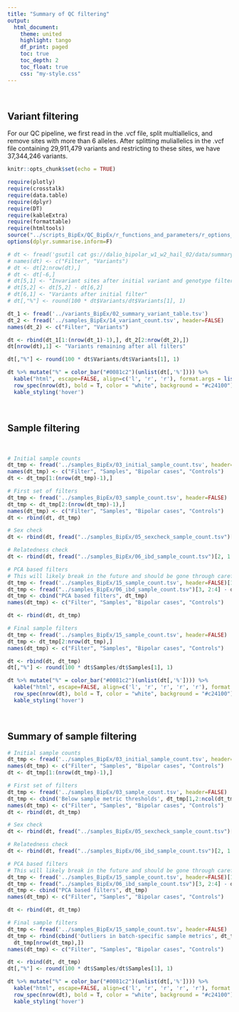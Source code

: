 ```yaml
---
title: "Summary of QC filtering"
output: 
  html_document:
    theme: united
    highlight: tango
    df_print: paged
    toc: true
    toc_depth: 2
    toc_float: true
    css: "my-style.css"
---
```

 <br>

## Variant filtering

For our QC pipeline, we first read in the .vcf file, split multiallelics, and remove sites with more than 6 alleles. After splitting muliallelics in the .vcf file containing 29,911,479 variants and restricting to these sites, we have 37,344,246 variants.


```r
knitr::opts_chunk$set(echo = TRUE)

require(plotly)
require(crosstalk)
require(data.table)
require(dplyr)
require(DT)
require(kableExtra)
require(formattable)
require(htmltools)
source("../scripts_BipEx/QC_BipEx/r_functions_and_parameters/r_options_BipEx.r")
options(dplyr.summarise.inform=F)
```

```r
# dt <- fread('gsutil cat gs://dalio_bipolar_w1_w2_hail_02/data/summary_variant_table.tsv', header=FALSE)
# names(dt) <- c("Filter", "Variants")
# dt <- dt[2:nrow(dt),]
# dt <- dt[-6,]
# dt[5,1] <- "Invariant sites after initial variant and genotype filters"
# dt[5,2] <- dt[5,2] - dt[6,2]
# dt[6,1] <- "Variants after initial filter"
# dt[,"%"] <- round(100 * dt$Variants/dt$Variants[1], 1)

dt_1 <- fread('../variants_BipEx/02_summary_variant_table.tsv')
dt_2 <- fread('../samples_BipEx/14_variant_count.tsv', header=FALSE)
names(dt_2) <- c("Filter", "Variants")

dt <- rbind(dt_1[1:(nrow(dt_1)-1),], dt_2[2:nrow(dt_2),])
dt[nrow(dt),1] <- "Variants remaining after all filters"

dt[,"%"] <- round(100 * dt$Variants/dt$Variants[1], 1)

dt %>% mutate("%" = color_bar("#0081c2")(unlist(dt[,'%']))) %>% 
  kable("html", escape=FALSE, align=c('l', 'r', 'r'), format.args = list(big.mark = ",")) %>% row_spec(0,bold=TRUE) %>%
  row_spec(nrow(dt), bold = T, color = "white", background = "#c24100") %>% 
  kable_styling('hover')

```

<br>

## Sample filtering

<br>

```r

# Initial sample counts
dt_tmp <- fread('../samples_BipEx/03_initial_sample_count.tsv', header=FALSE)
names(dt_tmp) <- c("Filter", "Samples", "Bipolar cases", "Controls")
dt <- dt_tmp[1:(nrow(dt_tmp)-1),]

# First set of filters
dt_tmp <- fread('../samples_BipEx/03_sample_count.tsv', header=FALSE)
dt_tmp <- dt_tmp[2:(nrow(dt_tmp)-1),]
names(dt_tmp) <- c("Filter", "Samples", "Bipolar cases", "Controls")
dt <- rbind(dt, dt_tmp)

# Sex check
dt <- rbind(dt, fread("../samples_BipEx/05_sexcheck_sample_count.tsv")[2,1:4])

# Relatedness check
dt <- rbind(dt, fread("../samples_BipEx/06_ibd_sample_count.tsv")[2, 1:4])

# PCA based filters
# This will likely break in the future and should be gone through carefully.
dt_tmp <- fread('../samples_BipEx/15_sample_count.tsv', header=FALSE)[1, 2:4]
dt_tmp <- fread("../samples_BipEx/06_ibd_sample_count.tsv")[3, 2:4] - dt_tmp
dt_tmp <- cbind("PCA based filters", dt_tmp)
names(dt_tmp) <- c("Filter", "Samples", "Bipolar cases", "Controls")

dt <- rbind(dt, dt_tmp)

# Final sample filters
dt_tmp <- fread('../samples_BipEx/15_sample_count.tsv', header=FALSE)
dt_tmp <- dt_tmp[2:nrow(dt_tmp),]
names(dt_tmp) <- c("Filter", "Samples", "Bipolar cases", "Controls")

dt <- rbind(dt, dt_tmp)
dt[,"%"] <- round(100 * dt$Samples/dt$Samples[1], 1)

dt %>% mutate("%" = color_bar("#0081c2")(unlist(dt[,'%']))) %>% 
  kable("html", escape=FALSE, align=c('l', 'r', 'r', 'r', 'r'), format.args = list(big.mark = ",")) %>% row_spec(0,bold=TRUE) %>%
  row_spec(nrow(dt), bold = T, color = "white", background = "#c24100") %>% 
  kable_styling('hover')

```

<br>

## Summary of sample filtering

```r

# Initial sample counts
dt_tmp <- fread('../samples_BipEx/03_initial_sample_count.tsv', header=FALSE)
names(dt_tmp) <- c("Filter", "Samples", "Bipolar cases", "Controls")
dt <- dt_tmp[1:(nrow(dt_tmp)-1),]

# First set of filters
dt_tmp <- fread('../samples_BipEx/03_sample_count.tsv', header=FALSE)
dt_tmp <- cbind('Below sample metric thresholds', dt_tmp[1,2:ncol(dt_tmp)] - dt_tmp[nrow(dt_tmp),2:ncol(dt_tmp)])
names(dt_tmp) <- c("Filter", "Samples", "Bipolar cases", "Controls")
dt <- rbind(dt, dt_tmp)

# Sex check
dt <- rbind(dt, fread("../samples_BipEx/05_sexcheck_sample_count.tsv")[2,1:4])

# Relatedness check
dt <- rbind(dt, fread("../samples_BipEx/06_ibd_sample_count.tsv")[2, 1:4])

# PCA based filters
# This will likely break in the future and should be gone through carefully.
dt_tmp <- fread('../samples_BipEx/15_sample_count.tsv', header=FALSE)[1, 2:4]
dt_tmp <- fread("../samples_BipEx/06_ibd_sample_count.tsv")[3, 2:4] - dt_tmp
dt_tmp <- cbind("PCA based filters", dt_tmp)
names(dt_tmp) <- c("Filter", "Samples", "Bipolar cases", "Controls")

dt <- rbind(dt, dt_tmp)

# Final sample filters
dt_tmp <- fread('../samples_BipEx/15_sample_count.tsv', header=FALSE)
dt_tmp <- rbind(cbind('Outliers in batch-specific sample metrics', dt_tmp[1,2:ncol(dt_tmp)] - dt_tmp[nrow(dt_tmp),2:ncol(dt_tmp)]),
  dt_tmp[nrow(dt_tmp),])
names(dt_tmp) <- c("Filter", "Samples", "Bipolar cases", "Controls")

dt <- rbind(dt, dt_tmp)
dt[,"%"] <- round(100 * dt$Samples/dt$Samples[1], 1)

dt %>% mutate("%" = color_bar("#0081c2")(unlist(dt[,'%']))) %>% 
  kable("html", escape=FALSE, align=c('l', 'r', 'r', 'r', 'r'), format.args = list(big.mark = ",")) %>% row_spec(0,bold=TRUE) %>%
  row_spec(nrow(dt), bold = T, color = "white", background = "#c24100") %>% 
  kable_styling('hover')

```


